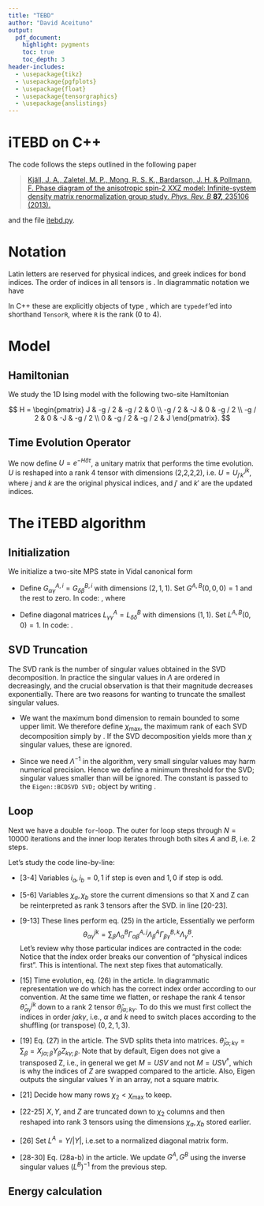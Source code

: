 ```yaml
---
title: "TEBD"
author: "David Aceituno"
output:
  pdf_document:
    highlight: pygments
    toc: true
    toc_depth: 3
header-includes: 
  - \usepackage{tikz}
  - \usepackage{pgfplots}
  - \usepackage{float}
  - \usepackage{tensorgraphics}
  - \usepackage{anslistings}
---
```


# iTEBD on C++

The code follows the steps outlined in the following paper

> [Kjäll, J. A., Zaletel, M. P., Mong, R. S. K., Bardarson, J. H. & Pollmann, F. Phase diagram of the anisotropic spin-2 XXZ model: Infinite-system density matrix renormalization group study. *Phys. Rev. B* **87,** 235106 (2013).](https://link.aps.org/doi/10.1103/PhysRevB.87.235106)

and the file [itebd.py](https://www.pks.mpg.de/~frankp/comp-phys/itebd.py).

# Notation
Latin letters are reserved for physical indices, and greek indices for bond indices. The order of indices in all tensors is \textit{physical indices  $\rightarrow$ bond indices}. 
In diagrammatic notation we have

\begin{align}
\Lambda_{\alpha}{\beta} &=  \tensorII{\Lambda}{\alpha}{\beta} = \tensorII{\Lambda}{0}{1} \\
\Gamma^{i}_{\alpha\beta} &= \tensorIII{\Gamma}{i}{\alpha}{\beta} = \tensorIII{\Gamma}{0}{1}{2} \\
\theta^{ij}_{\alpha\beta} &= \tensorIV{\theta}{i}{j}{\alpha}{\beta} = \tensorIV{\theta}{0}{1}{2}{3}
\end{align}

In C++ these are explicitly objects of type  \lstinline[style=cppstyle]|Eigen::Tensor<double,rank,Eigen::ColMajor>;|, which are `typedef`'ed into shorthand `TensorR`, where `R` is the rank (0 to 4).

# Model

## Hamiltonian
We study the 1D Ising model with the following two-site Hamiltonian


$$
H = 
\begin{pmatrix}
	J	&	-g / 2	&	-g / 2	&	0 \\
	-g / 2	&	 -J	&	 0	&	 -g / 2 \\
	-g / 2	&	 0	&	 -J	&	 -g / 2 \\
          0		&	 -g / 2	&	 -g / 2	&	J
          \end{pmatrix}.
$$


## Time Evolution Operator
We now define $U = e^{-H\delta \tau}$, a unitary matrix that performs the time evolution.
$U$ is reshaped into a rank 4 tensor with dimensions (2,2,2,2), i.e. $U = U^{jk}_{j'k'}$, where $j$ and $k$ are the original physical indices, and $j'$ and $k'$ are the updated indices. 


# The iTEBD algorithm

## Initialization

We initialize a two-site MPS state in Vidal canonical form

\begin{figure}[H]
\centering
	\tensorIII{G^A}{i}{\alpha}{\phantom{}}\hspace{-0.6cm}
	\tensorII{L^A}{\phantom{}}{\phantom{}}\hspace{-0.6cm}
	\tensorIII{G^B}{j}{\phantom{}}{\phantom{}}\hspace{-0.6cm}
	\tensorII{L^B}{\phantom{}}{\beta}
\end{figure}

- Define $G^{A,i}_{\alpha\gamma} = G^{B,i}_{\delta\beta}$ with dimensions $(2,1,1)$. Set $G^{A,B}(0,0,0) = 1$ and the rest to zero. In code: \lstinline[style=cppstyle]|std::array<Tensor3,sites> G;|, where \lstinline[style=cppstyle]|constexpr int sites = 2;|

- Define diagonal matrices $L^{A}_{\gamma\gamma} = L^{B}_{\delta\delta}$ with dimensions $(1,1)$. Set $L^{A,B}(0,0) = 1$. In code: \lstinline[style=cppstyle]|std::array<Tensor2,sites> G;|.

## SVD Truncation
The SVD rank is the number of singular values obtained in the SVD decomposition. In practice the singular values in $\Lambda$ are ordered in decreasingly, and the crucial observation is that their magnitude decreases exponentially. There are two reasons for wanting to truncate the smallest singular values. 

* We want the maximum bond dimension to remain bounded to some upper limit. We therefore define $\chi_\text{max}$, the maximum rank of each SVD decomposition simply by \lstinline[style=cppstyle]|long chi = 15;|. If the SVD decomposition yields more than $\chi$ singular values, these are ignored.

* Since we need $\Lambda^{-1}$ in the algorithm, very small singular values may harm numerical precision. Hence we define a minimum threshold for the SVD; singular values smaller than \lstinline[style=cppstyle]|double SVDThreshold = 1e-10;| will be ignored. The constant is passed to the `Eigen::BCDSVD SVD;` object by writing  \lstinline[style=cppstyle]|SVD.setThreshold(SVDThreshold);|.


## Loop

Next we have a double `for`-loop. The outer for loop steps through $N = 10000$ iterations and the inner loop iterates through both sites $A$ and $B$, i.e. 2 steps.

Let's study the code line-by-line:

* [3-4] Variables $i_a,i_b = 0,1$ if step is even and $1,0$ if step is odd. 

* [5-6] Variables $\chi_a,\chi_b$ store the current dimensions so that X and Z can be reinterpreted as rank 3 tensors after the SVD. in line [20-23].

* [9-13] These lines perform eq. (25) in the article, Essentially we perform $$\theta^{jk}_{\alpha\gamma} = \sum_\beta \Lambda^B_{\alpha} \Gamma^{A,j}_{\alpha\beta} \Lambda^A_{\beta} \Gamma^{B,k}_{\beta\gamma} \Lambda^B_{\gamma}.$$ Let's review why those particular indices are contracted in the code: 
\begin{align*} 
\theta & = \tensorII{\Lambda^B}{\alpha,0}{\alpha,1} \tensorIII{\Gamma^A}{j,0}{\alpha,1}{\beta,2} \qquad \{\text{contract } (1,1)\} \\ 
& = \tensorIII{\phantom{A^A}}{j,1}{\alpha,0}{\beta,2} \tensorII{\Lambda^A}{\beta,0}{\beta,1} \qquad \{\text{contract } (2,0)\}\\
& = \tensorIII{\phantom{A^A}}{j,1}{\alpha,0}{\beta,2} \tensorIII{\Gamma^B}{k,0}{\beta,1}{\gamma,2} \qquad \{\text{contract } (2,1)\}\\
& = \tensorIV{\phantom{AA^A}}{j,1}{k,2}{\alpha,0}{\gamma,3} \tensorII{\Lambda^B}{\gamma,0}{\gamma,1} \qquad \{\text{contract } (3,0)\} \\
& = \tensorIV{\phantom{A}\theta\phantom{A}}{j,1}{k,2}{\alpha,0}{\gamma,3} 
\end{align*}
Notice that the index order breaks our convention of "physical indices first". This is intentional. The next step fixes that automatically.

* [15] Time evolution, eq. (26) in the article. In diagrammatic representation we do
\begin{align*}
\hat{\theta}^{jk}_{\alpha\gamma}  = 
\tensorIV{U}{j,0}{k,1}{j',2}{k',3} \tensorIV{\theta}{j',1}{k',2}{\alpha,0}{\gamma,3} = \{\text{contract } (2,1),(3,2)\} =
\tensorIV{\theta}{j,0}{k,1}{\alpha,2}{\gamma,3}  
\end{align*}
which has the correct index order according to our convention. At the same time we flatten, or reshape the rank 4 tensor $\hat{\theta}^{jk}_{\alpha\gamma}$ down to a rank 2 tensor  $\hat{\theta}_{j\alpha; k\gamma}$. To do this we must first collect the indices in order $j\alpha k\gamma$, i.e., $\alpha$ and $k$ need to switch places according to the shuffling (or transpose) $(0,2,1,3)$.

* [19] Eq. (27) in the article. The SVD splits theta into matrices. $\hat{\theta}_{j\alpha; k\gamma} = \sum_\beta = X_{j\alpha;\beta} Y_\beta Z_{k\gamma; \beta}$. Note that by default, Eigen does not give a transposed Z, i.e., in general we get $M = USV$ and not $M = USV^\dagger$, which is why the indices of $Z$ are swapped compared to the article. Also, Eigen outputs the singular values Y in an array, not a square matrix.

* [21] Decide how many rows $\chi_2 < \chi_\text{max}$ to keep.

* [22-25] $X, Y$, and $Z$ are truncated down to $\chi_2$ columns and then reshaped into rank 3 tensors using the dimensions $\chi_a,\chi_b$ stored earlier.

* [26] Set $L^A = Y/|Y|$, i.e.set to a normalized diagonal matrix form. 

* [28-30] Eq. (28a-b) in the article. We update $G^A, G^B$ using the inverse singular values $(L^B)^{-1}$ from the previous step.

\newpage
\begin{c++}
for(int step = 0; step < N; step++){
  for(long i_bond = 0; i_bond < d; i_bond++) {
    long ia = mod(i_bond  ,d);
    long ib = mod(i_bond+1,d);
    long chia = G[ia].dimension(1); //index alpha (eq. 25-27)
    long chib = G[ib].dimension(2); //index gamma (eq. 25-27)

    // Construct theta matrix and do time evolution
    theta4  = L[ib]
              .contract(G[ia], idxlist1{idx2(1,1)})
              .contract(L[ia], idxlist1{idx2(2,0)})
              .contract(G[ib], idxlist1{idx2(2,1)})
              .contract(L[ib], idxlist1{idx2(3,0)});

    theta2  = U.contract(theta4, idxlist2 {idx2(2,1),idx2(3,2)})
              .shuffle(array4{0,2,1,3})
              .reshape(array2{d*chia,d*chib});

    SVD.compute(tensor2_to_matrix(theta2), Eigen::ComputeThinU | Eigen::ComputeThinV);

    chi2 = std::min(SVD.rank(),chi);
    X = matrix_to_tensor3(SVD.matrixU().leftCols(chi2),{d,chia,chi2});
    Z = matrix_to_tensor3(SVD.matrixV().leftCols(chi2),{d,chib,chi2})
                                              .shuffle(array3{0,2,1});
    Y = matrix_to_tensor1(SVD.singularValues().head(chi2));
    L[ia] = asDiagonal(Y / SVD.singularValues().head(chi2).norm());

    G[ia] = inverseDiagonal(L[ib]).contract(X, idxlist1{idx2(0,1)})
                                            .shuffle(array3{1,0,2});
    G[ib] = Z.contract(inverseDiagonal(L[ib]), idxlist1{idx2(2,0)} );
  }
}
\end{c++}

\newpage
## Energy calculation

\begin{c++}
    Tensor4 GG;
    Tensor4 sGG;
    Tensor4 C;
    Array2d E;

    for(long i_bond = 0; i_bond < d; i_bond++) {
        long ia = mod(i_bond  ,d);
        long ib = mod(i_bond+1,d);
        A   = G[ia].contract(L[ia], idxlist1{idx2(2,0)});
        B   = G[ia].contract(L[ib], idxlist1{idx2(2,0)});
        GG  = B.contract(A, idxlist1{idx2(2,1)});
        sGG = L[ib].contract(GG, idxlist1{idx2(0,1)}).shuffle(array4{1,2,0,3});
        C   = sGG.contract(H4,idxlist2{idx2(0,2), idx2(1,3)}).shuffle(array4{2,3,0,1});
        Tensor0 result =  sGG.conjugate().contract(C,idxlist4{idx2(0,0),idx2(1,1),idx2(2,2),idx2(3,3)}).eval();
        E(i_bond) = result(0);
    }
\end{c++}

